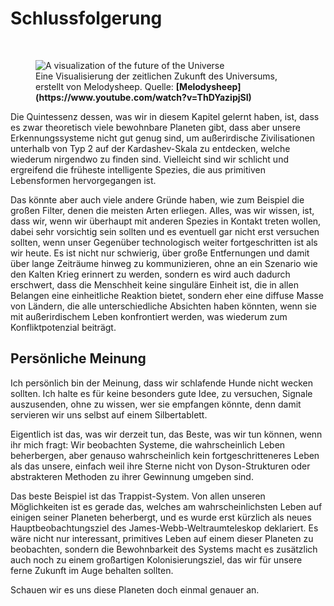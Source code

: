 
# Schlussfolgerung 

<br/>
<figure>
<Image src={require(".//../../../resources/images/years.png")} alt="A visualization of the future of the Universe" />
<figcaption style={{ color: "rgb(156, 156, 156)", fontSize: "14px", marginTop: "2px" }}>Eine Visualisierung der zeitlichen Zukunft des Universums, erstellt von Melodysheep. Quelle: <strong>[Melodysheep](https://www.youtube.com/watch?v=ThDYazipjSI)</strong></figcaption>
</figure>

Die Quintessenz dessen, was wir in diesem Kapitel gelernt haben, ist, dass es zwar theoretisch viele bewohnbare Planeten gibt, dass aber unsere Erkennungssysteme nicht gut genug sind, um außerirdische Zivilisationen unterhalb von Typ 2 auf der Kardashev-Skala zu entdecken, welche wiederum nirgendwo zu finden sind. Vielleicht sind wir schlicht und ergreifend die früheste intelligente Spezies, die aus primitiven Lebensformen hervorgegangen ist.

Das könnte aber auch viele andere Gründe haben, wie zum Beispiel die großen Filter, denen die meisten Arten erliegen. Alles, was wir wissen, ist, dass wir, wenn wir überhaupt mit anderen Spezies in Kontakt treten wollen, dabei sehr vorsichtig sein sollten und es eventuell gar nicht erst versuchen sollten, wenn unser Gegenüber technologisch weiter fortgeschritten ist als wir heute. Es ist nicht nur schwierig, über große Entfernungen und damit über lange Zeiträume hinweg zu kommunizieren, ohne an ein Szenario wie den Kalten Krieg erinnert zu werden, sondern es wird auch dadurch erschwert, dass die Menschheit keine singuläre Einheit ist, die in allen Belangen eine einheitliche Reaktion bietet, sondern eher eine diffuse Masse von Ländern, die alle unterschiedliche Absichten haben könnten, wenn sie mit außerirdischem Leben konfrontiert werden, was wiederum zum Konfliktpotenzial beiträgt.

## Persönliche Meinung
Ich persönlich bin der Meinung, dass wir schlafende Hunde nicht wecken sollten. Ich halte es für keine besonders gute Idee, zu versuchen, Signale auszusenden, ohne zu wissen, wer sie empfangen könnte, denn damit servieren wir uns selbst auf einem Silbertablett.

Eigentlich ist das, was wir derzeit tun, das Beste, was wir tun können, wenn ihr mich fragt: Wir beobachten Systeme, die wahrscheinlich Leben beherbergen, aber genauso wahrscheinlich kein fortgeschritteneres Leben als das unsere, einfach weil ihre Sterne nicht von Dyson-Strukturen oder abstrakteren Methoden zu ihrer Gewinnung umgeben sind. 

Das beste Beispiel ist das Trappist-System. Von allen unseren Möglichkeiten ist es gerade das, welches am wahrscheinlichsten Leben auf einigen seiner Planeten beherbergt, und es wurde erst kürzlich als neues Hauptbeobachtungsziel des James-Webb-Weltraumteleskop deklariert. Es wäre nicht nur interessant, primitives Leben auf einem dieser Planeten zu beobachten, sondern die Bewohnbarkeit  des Systems macht es zusätzlich auch noch zu einem großartigen Kolonisierungsziel, das wir für unsere ferne Zukunft im Auge behalten sollten.

Schauen wir es uns diese Planeten doch einmal genauer an.


<Analytics />